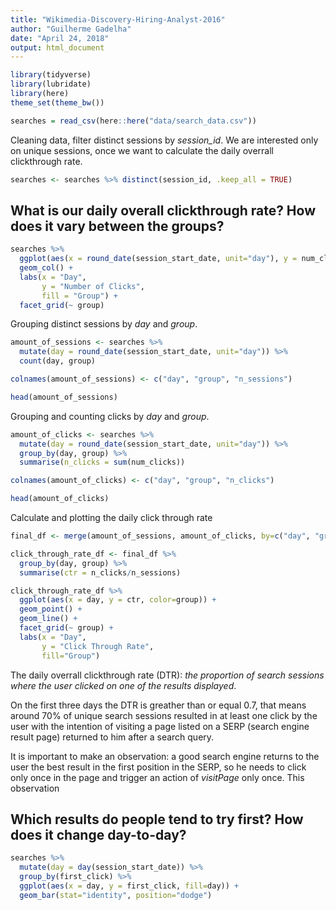 ```yaml
---
title: "Wikimedia-Discovery-Hiring-Analyst-2016"
author: "Guilherme Gadelha"
date: "April 24, 2018"
output: html_document
---
```


```r

library(tidyverse)
library(lubridate)
library(here)
theme_set(theme_bw())

searches = read_csv(here::here("data/search_data.csv"))

```

Cleaning data, filter distinct sessions by *session_id*. We are interested only on unique sessions, once we want to calculate the daily overrall clickthrough rate.
```r
searches <- searches %>% distinct(session_id, .keep_all = TRUE)
```

## What is our daily overall clickthrough rate? How does it vary between the groups?

```r

searches %>% 
  ggplot(aes(x = round_date(session_start_date, unit="day"), y = num_clicks, fill = group)) +
  geom_col() +
  labs(x = "Day",
       y = "Number of Clicks",
       fill = "Group") +
  facet_grid(~ group)

```

Grouping distinct sessions by *day* and *group*.
```r

amount_of_sessions <- searches %>% 
  mutate(day = round_date(session_start_date, unit="day")) %>% 
  count(day, group)

colnames(amount_of_sessions) <- c("day", "group", "n_sessions")

head(amount_of_sessions)

```

Grouping and counting clicks by *day* and *group*.
```r
amount_of_clicks <- searches %>% 
  mutate(day = round_date(session_start_date, unit="day")) %>% 
  group_by(day, group) %>% 
  summarise(n_clicks = sum(num_clicks))

colnames(amount_of_clicks) <- c("day", "group", "n_clicks")

head(amount_of_clicks)

```

Calculate and plotting the daily click through rate
```r
final_df <- merge(amount_of_sessions, amount_of_clicks, by=c("day", "group"))

click_through_rate_df <- final_df %>% 
  group_by(day, group) %>% 
  summarise(ctr = n_clicks/n_sessions)

click_through_rate_df %>% 
  ggplot(aes(x = day, y = ctr, color=group)) +
  geom_point() +
  geom_line() +
  facet_grid(~ group) +
  labs(x = "Day",
       y = "Click Through Rate",
       fill="Group")

```

The daily overrall clickthrough rate (DTR): _*the proportion of search sessions where the user clicked on one of the results displayed*_. 

On the first three days the DTR is greather than or equal 0.7, that means around 70% of unique search sessions resulted in at least one click by the user with the intention of visiting a page listed on a SERP (search engine result page) returned to him after a search query.

It is important to make an observation: a good search engine returns to the user the best result in the first position in the SERP, so he needs to click only once in the page and trigger an action of _visitPage_ only once. This observation 

## Which results do people tend to try first? How does it change day-to-day?

```r

searches %>% 
  mutate(day = day(session_start_date)) %>% 
  group_by(first_click) %>% 
  ggplot(aes(x = day, y = first_click, fill=day)) +
  geom_bar(stat="identity", position="dodge")

```


